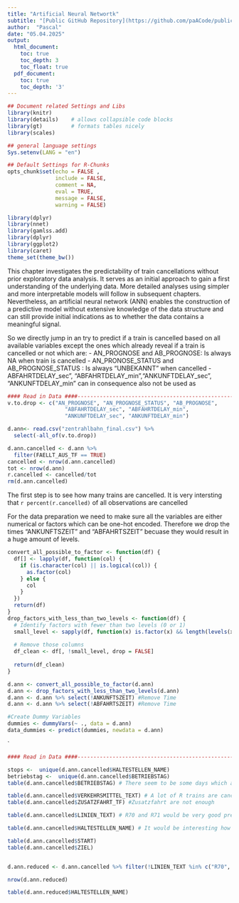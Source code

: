 ```yaml
---
title: "Artificial Neural Networtk"
subtitle: "[Public GitHub Repository](https://github.com/paACode/publictransport_winterbottlenecks_palest)"
author:  "Pascal"
date: "05.04.2025"
output:
  html_document:
    toc: true
    toc_depth: 3
    toc_float: true
  pdf_document:
    toc: true
    toc_depth: '3'
---
```


```r
## Document related Settings and Libs
library(knitr) 
library(details)    # allows collapsible code blocks
library(gt)         # formats tables nicely
library(scales)   

## general language settings
Sys.setenv(LANG = "en")

## Default Settings for R-Chunks
opts_chunk$set(echo = FALSE ,
               include = FALSE,
               comment = NA,
               eval = TRUE,
               message = FALSE,
               warning = FALSE)
```

```r

library(dplyr)
library(nnet)
library(gamlss.add)
library(dplyr)
library(ggplot2)
library(caret)
theme_set(theme_bw())

```

This chapter investigates the predictability of train cancellations without prior exploratory data analysis. It serves as an initial approach to gain a first understanding of the underlying data. More detailed analyses using simpler and more interpretable models will follow in subsequent chapters. Nevertheless, an artificial neural network (ANN) enables the construction of a predictive model without extensive knowledge of the data structure and can still provide initial indications as to whether the data contains a meaningful signal.

So we directly jump in an try to predict if a train is cancelled based on all available variables except the ones which already reveal if a train is cancelled or not which are:
- AN_PROGNOSE and AB_PROGNOSE: Is always NA when train is cancelled
- AN_PRONOSE_STATUS and AB_PROGNOSE_STATUS : Is always "UNBEKANNT" when cancelled
- ABFAHRTDELAY_sec", "ABFAHRTDELAY_min","ANKUNFTDELAY_sec", "ANKUNFTDELAY_min" can in consequence also not be used as 

```r
#### Read in Data ####----------------------------------------------------------
v.to.drop <- c("AN_PROGNOSE", "AN_PROGNOSE_STATUS", "AB_PROGNOSE",
                  "ABFAHRTDELAY_sec", "ABFAHRTDELAY_min",
                  "ANKUNFTDELAY_sec", "ANKUNFTDELAY_min")

d.ann<- read.csv("zentrahlbahn_final.csv") %>% 
  select(-all_of(v.to.drop))


```

```r
d.ann.cancelled <- d.ann %>% 
  filter(FAELLT_AUS_TF == TRUE)
cancelled <- nrow(d.ann.cancelled)
tot <- nrow(d.ann)
r.cancelled <- cancelled/tot
rm(d.ann.cancelled)
```


The first step is to see how many trains are cancelled.  It is very intersting that `r percent(r.cancelled)` of all observations are cancelled

For the data preparation we need to make sure all the variables are either numerical or factors which can be one-hot encoded. Therefore we drop the times
"ANKUNFTSZEIT" and "ABFAHRTSZEIT" becuase they would result in a huge amount of levels.


```r
convert_all_possible_to_factor <- function(df) {
  df[] <- lapply(df, function(col) {
    if (is.character(col) || is.logical(col)) {
      as.factor(col)
    } else {
      col
    }
  })
  return(df)
}
drop_factors_with_less_than_two_levels <- function(df) {
  # Identify factors with fewer than two levels (0 or 1)
  small_level <- sapply(df, function(x) is.factor(x) && length(levels(x)) < 2)
  
  # Remove those columns
  df_clean <- df[, !small_level, drop = FALSE]
  
  return(df_clean)
}

d.ann <- convert_all_possible_to_factor(d.ann)
d.ann <- drop_factors_with_less_than_two_levels(d.ann)
d.ann <- d.ann %>% select(!ANKUNFTSZEIT) #Remove Time 
d.ann <- d.ann %>% select(!ABFAHRTSZEIT) #Remove Time 

#Create Dummy Variables 
dummies <- dummyVars(~ ., data = d.ann)
data_dummies <- predict(dummies, newdata = d.ann)

```


`



































```r
#### Read in Data ####----------------------------------------------------------

stops <-  unique(d.ann.cancelled$HALTESTELLEN_NAME)
betriebstag <-  unique(d.ann.cancelled$BETRIEBSTAG)
table(d.ann.cancelled$BETRIEBSTAG) # There seem to be some days which are more prone to delay, from 25 on food again --> 

table(d.ann.cancelled$VERKEHRSMITTEL_TEXT) # A lot of R trains are cancelled
table(d.ann.cancelled$ZUSATZFAHRT_TF) #Zusatzfahrt are not enough

table(d.ann.cancelled$LINIEN_TEXT) # R70 and R71 would be very good predictors

table(d.ann.cancelled$HALTESTELLEN_NAME) # It would be interesting how good it performs after we remove data from Brienz and stuff

table(d.ann.cancelled$START)
table(d.ann.cancelled$ZIEL)


d.ann.reduced <- d.ann.cancelled %>% filter(!LINIEN_TEXT %in% c("R70", "R71"))

nrow(d.ann.reduced)

table(d.ann.reduced$HALTESTELLEN_NAME)



```

